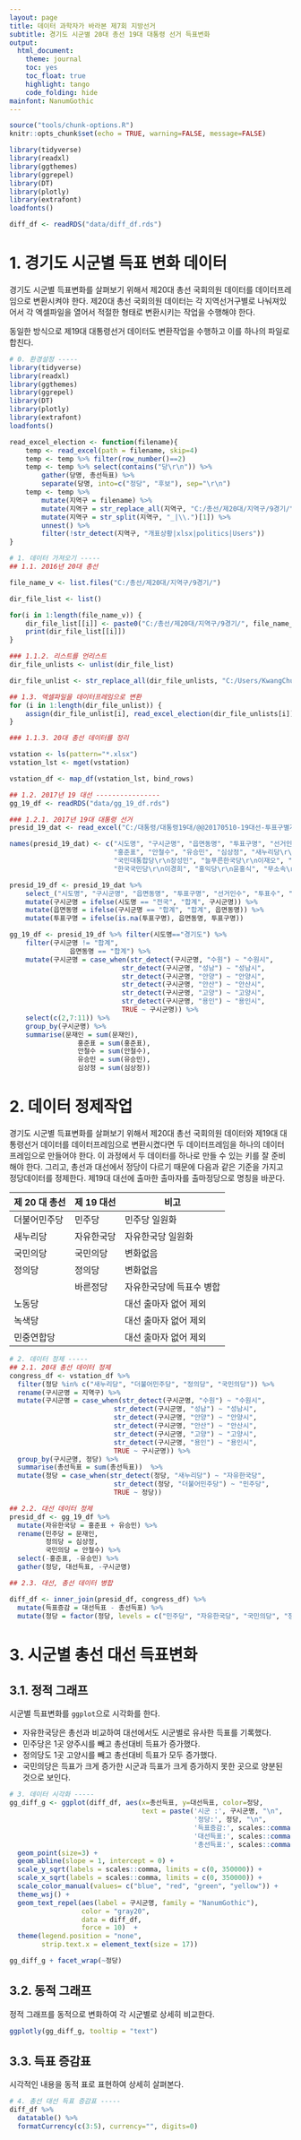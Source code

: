 ```yaml
---
layout: page
title: 데이터 과학자가 바라본 제7회 지방선거
subtitle: 경기도 시군별 20대 총선 19대 대통령 선거 득표변화
output:
  html_document: 
    theme: journal
    toc: yes
    toc_float: true
    highlight: tango
    code_folding: hide
mainfont: NanumGothic
---
```


```r
source("tools/chunk-options.R")
knitr::opts_chunk$set(echo = TRUE, warning=FALSE, message=FALSE)

library(tidyverse)
library(readxl)
library(ggthemes)
library(ggrepel)
library(DT)
library(plotly)
library(extrafont)
loadfonts()

diff_df <- readRDS("data/diff_df.rds")
```

# 1. 경기도 시군별 득표 변화 데이터 {#gg-sigun}

경기도 시군별 득표변화를 살펴보기 위해서 제20대 총선 국회의원 데이터를 데이터프레임으로 변환시켜야 한다.
제20대 총선 국회의원 데이터는 각 지역선거구별로 나눠져있어서 각 엑셀파일을 열어서 적절한 형태로 변환시키는 작업을 수행해야 한다.

동일한 방식으로 제19대 대통령선거 데이터도 변환작업을 수행하고 이를 하나의 파일로 합친다.

``` r
# 0. 환경설정 -----
library(tidyverse)
library(readxl)
library(ggthemes)
library(ggrepel)
library(DT)
library(plotly)
library(extrafont)
loadfonts()

read_excel_election <- function(filename){
    temp <- read_excel(path = filename, skip=4)
    temp <- temp %>% filter(row_number()==2)
    temp <- temp %>% select(contains("당\r\n")) %>%
        gather(당명, 총선득표) %>%
        separate(당명, into=c("정당", "후보"), sep="\r\n")
    temp <- temp %>% 
        mutate(지역구 = filename) %>% 
        mutate(지역구 = str_replace_all(지역구, "C:/총선/제20대/지역구/9경기/", "")) %>% 
        mutate(지역구 = str_split(지역구, "_|\\.")[1]) %>% 
        unnest() %>% 
        filter(!str_detect(지역구, "개표상황|xlsx|politics|Users"))
}

# 1. 데이터 가져오기 -----
## 1.1. 2016년 20대 총선

file_name_v <- list.files("C:/총선/제20대/지역구/9경기/")

dir_file_list <- list()

for(i in 1:length(file_name_v)) {
    dir_file_list[[i]] <- paste0("C:/총선/제20대/지역구/9경기/", file_name_v[i])
    print(dir_file_list[[i]])
}

### 1.1.2. 리스트를 언리스트
dir_file_unlists <- unlist(dir_file_list)

dir_file_unlist <- str_replace_all(dir_file_unlists, "C:/Users/KwangChun/Dropbox/05_politics/_선거데이터/국회의원/제20대/지역구/9경기/개표상황", '')

## 1.3. 엑셀파일을 데이터프레임으로 변환
for (i in 1:length(dir_file_unlist)) {
    assign(dir_file_unlist[i], read_excel_election(dir_file_unlists[i]))
}

### 1.1.3. 20대 총선 데이터를 정리

vstation <- ls(pattern="*.xlsx")
vstation_lst <- mget(vstation)

vstation_df <- map_df(vstation_lst, bind_rows)

## 1.2. 2017년 19 대선 ----------------
gg_19_df <- readRDS("data/gg_19_df.rds")

### 1.2.1. 2017년 19대 대통령 선거
presid_19_dat <- read_excel("C:/대통령/대통령19대/@@20170510-19대선-투표구별개표자료(공개용).xlsx", skip=1)

names(presid_19_dat) <- c("시도명", "구시군명", "읍면동명", "투표구명", "선거인수", "투표수", "문재인", 
                          "홍준표", "안철수", "유승민", "심상정", "새누리당\r\n조원진", "경제애국당\r\n오영국", 
                          "국민대통합당\r\n장성민", "늘푸른한국당\r\n이재오", "민중연합당\r\n김선동", 
                          "한국국민당\r\n이경희", "홍익당\r\n윤홍식", "무소속\r\n김민찬", "계", "무효투표수", "기권수")

presid_19_df <- presid_19_dat %>% 
    select_("시도명", "구시군명", "읍면동명", "투표구명", "선거인수", "투표수", "문재인", "홍준표", "안철수", "유승민", "심상정") %>% 
    mutate(구시군명 = ifelse(시도명 == "전국", "합계", 구시군명)) %>% 
    mutate(읍면동명 = ifelse(구시군명 == "합계", "합계", 읍면동명)) %>% 
    mutate(투표구명 = ifelse(is.na(투표구명), 읍면동명, 투표구명))

gg_19_df <- presid_19_df %>% filter(시도명=="경기도") %>% 
    filter(구시군명 != "합계",
               읍면동명 == "합계") %>% 
    mutate(구시군명 = case_when(str_detect(구시군명, "수원") ~ "수원시",
                            str_detect(구시군명, "성남") ~ "성남시",
                            str_detect(구시군명, "안양") ~ "안양시",
                            str_detect(구시군명, "안산") ~ "안산시",
                            str_detect(구시군명, "고양") ~ "고양시",
                            str_detect(구시군명, "용인") ~ "용인시",
                            TRUE ~ 구시군명)) %>% 
    select(c(2,7:11)) %>% 
    group_by(구시군명) %>% 
    summarise(문재인 = sum(문재인),
                 홍준표 = sum(홍준표),
                 안철수 = sum(안철수),
                 유승민 = sum(유승민),
                 심상정 = sum(심상정))
```

# 2. 데이터 정제작업 {#gg-sigun}

경기도 시군별 득표변화를 살펴보기 위해서 제20대 총선 국회의원 데이터와 제19대 대통령선거 데이터를 
데이터프레임으로 변환시켰다면 두 데이터프레임을 하나의 데이터프레임으로 만들어야 한다.
이 과정에서 두 데이터를 하나로 만들 수 있는 키를 잘 준비해야 한다.
그리고, 총선과 대선에서 정당이 다르기 때문에 다음과 같은 기준을 가지고 정당데이터를 정제한다.
제19대 대선에 출마한 출마자를 출마정당으로 명칭을 바꾼다.

| 제 20 대 총선 |     제 19 대선  |        비고       |
|---------------|-----------------|-------------------|
| 더불어민주당  |   민주당        | 민주당 일원화     |
| 새누리당      | 자유한국당      | 자유한국당 일원화 |
| 국민의당      | 국민의당        |  변화없음         | 
| 정의당        | 정의당          |  변화없음         |
|               | 바른정당        | 자유한국당에 득표수 병합 |
| 노동당        |                 | 대선 출마자 없어 제외    |
| 녹색당        |                 | 대선 출마자 없어 제외    |
| 민중연합당    |                 | 대선 출마자 없어 제외    |

``` r
# 2. 데이터 정제 -----
## 2.1. 20대 총선 데이터 정제
congress_df <- vstation_df %>% 
  filter(정당 %in% c("새누리당", "더불어민주당", "정의당", "국민의당")) %>% 
  rename(구시군명 = 지역구) %>% 
  mutate(구시군명 = case_when(str_detect(구시군명, "수원") ~ "수원시",
                          str_detect(구시군명, "성남") ~ "성남시",
                          str_detect(구시군명, "안양") ~ "안양시",
                          str_detect(구시군명, "안산") ~ "안산시",
                          str_detect(구시군명, "고양") ~ "고양시",
                          str_detect(구시군명, "용인") ~ "용인시",
                          TRUE ~ 구시군명)) %>% 
  group_by(구시군명, 정당) %>% 
  summarise(총선득표 = sum(총선득표))  %>% 
  mutate(정당 = case_when(str_detect(정당, "새누리당") ~ "자유한국당",
                          str_detect(정당, "더불어민주당") ~ "민주당",
                          TRUE ~ 정당))

## 2.2. 대선 데이터 정제
presid_df <- gg_19_df %>% 
  mutate(자유한국당 = 홍준표 + 유승민) %>% 
  rename(민주당 = 문재인,
         정의당 = 심상정,
         국민의당 = 안철수) %>% 
  select(-홍준표, -유승민) %>% 
  gather(정당, 대선득표, -구시군명)

## 2.3. 대선, 총선 데이터 병합

diff_df <- inner_join(presid_df, congress_df) %>% 
  mutate(득표증감 = 대선득표 - 총선득표) %>% 
  mutate(정당 = factor(정당, levels = c("민주당", "자유한국당", "국민의당", "정의당")))
```

# 3. 시군별 총선 대선 득표변화 {#gg-sigun-vote}

## 3.1. 정적 그래프 {#gg-sigun-vote-static}

시군별 득표변화를 `ggplot`으로 시각화를 한다. 

- 자유한국당은 총선과 비교하여 대선에서도 시군별로 유사한 득표를 기록했다.
- 민주당은 1곳 양주시를 빼고 총선대비 득표가 증가했다.
- 정의당도 1곳 고양시를 빼고 총선대비 득표가 모두 증가했다.
- 국민의당은 득표가 크게 증가한 시군과 득표가 크게 증가하지 못한 곳으로 양분된 것으로 보인다.

``` r
# 3. 데이터 시각화 -----
gg_diff_g <- ggplot(diff_df, aes(x=총선득표, y=대선득표, color=정당,
                                 text = paste('시군 :', 구시군명, "\n",
                                              '정당:', 정당, "\n",
                                              '득표증감:', scales::comma(대선득표 - 총선득표), "\n",
                                              '대선득표:', scales::comma(대선득표), "\n",
                                              '총선득표:', scales::comma(총선득표)))) +
  geom_point(size=3) +
  geom_abline(slope = 1, intercept = 0) +
  scale_y_sqrt(labels = scales::comma, limits = c(0, 350000)) +
  scale_x_sqrt(labels = scales::comma, limits = c(0, 350000)) +
  scale_color_manual(values= c("blue", "red", "green", "yellow")) +
  theme_wsj() +
  geom_text_repel(aes(label = 구시군명, family = "NanumGothic"),
                  color = "gray20",
                  data = diff_df,
                  force = 10)  +
  theme(legend.position = "none",
        strip.text.x = element_text(size = 17))

gg_diff_g + facet_wrap(~정당)
```

## 3.2. 동적 그래프 {#gg-sigun-vote-dynamic}

정적 그래프를 동적으로 변화하여 각 시군별로 상세히 비교한다.

``` r
ggplotly(gg_diff_g, tooltip = "text")  
```

## 3.3. 득표 증감표 {#gg-sigun-vote-table}

시각적인 내용을 동적 표로 표현하여 상세히 살펴본다.

``` r
# 4. 총선 대선 득표 증감표 -----
diff_df %>% 
  datatable() %>% 
  formatCurrency(c(3:5), currency="", digits=0)
```  




